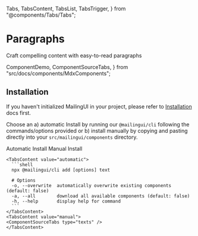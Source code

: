   Tabs,
  TabsContent,
  TabsList,
  TabsTrigger,
} from "@components/Tabs/Tabs";

# Paragraphs

Craft compelling content with easy-to-read paragraphs

  ComponentDemo,
  ComponentSourceTabs,
} from "src/docs/components/MdxComponents";

<ComponentDemo type="texts" />

## Installation

If you haven't initialized MailingUI in your project, please refer to [Installation](/docs/installation) docs first.

Choose an a) automatic Install by running our `@mailingui/cli` following the commands/options provided or b) install manually by copying and pasting directly into your `src/mailingui/components` directory.

  <Tabs defaultValue="automatic">
    <div className="flex items-center justify-start w-full mb-8">
      <TabsList className="mt-8 rounded-2xl">
        <TabsTrigger value="automatic" className="px-7 py-2 rounded-[10px]">Automatic Install</TabsTrigger>
        <TabsTrigger value="manual" className="px-7 py-2 rounded-[10px]">Manual Install</TabsTrigger>
      </TabsList>
    </div>

    <TabsContent value="automatic">
      ```shell
      npx @mailingui/cli add [options] text

      # Options
      -o, --overwrite  automatically overwrite existing components (default: false)
      -a, --all        download all available components (default: false)
      -h, --help       display help for command
      ```
    </TabsContent>
    <TabsContent value="manual">
    <ComponentSourceTabs type="texts" />
    </TabsContent>

  </Tabs>
